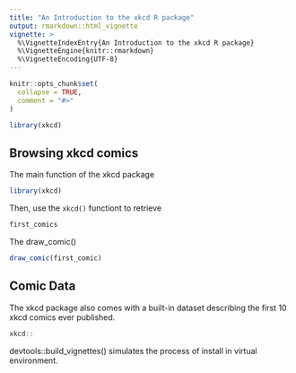 ```yaml
---
title: "An Introduction to the xkcd R package"
output: rmarkdown::html_vignette
vignette: >
  %\VignetteIndexEntry{An Introduction to the xkcd R package}
  %\VignetteEngine{knitr::rmarkdown}
  %\VignetteEncoding{UTF-8}
---
```


```r
knitr::opts_chunk$set(
  collapse = TRUE,
  comment = "#>"
)
```

```r
library(xkcd)
```

## Browsing xkcd comics

The main function of the xkcd package 

```r
library(xkcd)
```

Then, use the `xkcd()` functiont to retrieve 

```r
first_comics
```

The draw_comic()

```r
draw_comic(first_comic)
```

## Comic Data
The xkcd package also comes with a built-in dataset describing the first 10 xkcd comics ever published. 

```r
xkcd::
```


devtools::build_vignettes() simulates the process of install in virtual environment.
